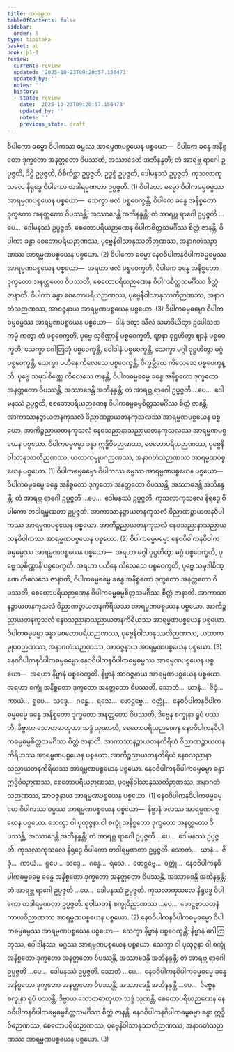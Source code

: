 ```yaml
---
title: အာရမ္မဏ
tableOfContents: false
sidebar:
  order: 5
type: tipitaka
basket: ab
book: p1-1
review:
  current: review
  updated: '2025-10-23T09:20:57.156473'
  updated_by: ''
  notes: ''
  history:
  - state: review
    date: '2025-10-23T09:20:57.156473'
    updated_by: ''
    notes: ''
    previous_state: draft
---
```



<ReviewStatus review={frontmatter.review} showDetails={true} />

<HypothesisAnnotation frontmatter={frontmatter} />

<DynamicBreadcrumb />

<Division number="92" book="p1-1" e="ch" v="36" p="333">

<Paragraph number="2280" book="p1-1">
ဝိပါကော ဓမ္မော ဝိပါကဿ ဓမ္မဿ အာရမ္မဏပစ္စယေန ပစ္စယော—  ဝိပါကေ ခန္ဓေ အနိစ္စတော ဒုက္ခတော အနတ္တတော ဝိပဿတိ, အဿာဒေတိ အဘိနန္ဒတိ; တံ အာရဗ္ဘ ရာဂေါ ဥပ္ပဇ္ဇတိ, ဒိဋ္ဌိ ဥပ္ပဇ္ဇတိ, ဝိစိကိစ္ဆာ ဥပ္ပဇ္ဇတိ, ဥဒ္ဓစ္စံ ဥပ္ပဇ္ဇတိ, ဒေါမနဿံ ဥပ္ပဇ္ဇတိ, ကုသလာကုသလေ နိရုဒ္ဓေ ဝိပါကော တဒါရမ္မဏတာ ဥပ္ပဇ္ဇတိ. (1)
</Paragraph>

<Paragraph number="2281" book="p1-1">
ဝိပါကော ဓမ္မော ဝိပါကဓမ္မဓမ္မဿ အာရမ္မဏပစ္စယေန ပစ္စယော—  သေက္ခာ ဖလံ ပစ္စဝေက္ခန္တိ, ဝိပါကေ ခန္ဓေ အနိစ္စတော ဒုက္ခတော အနတ္တတော ဝိပဿန္တိ, အဿာဒေန္တိ အဘိနန္ဒန္တိ; တံ အာရဗ္ဘ ရာဂေါ ဥပ္ပဇ္ဇတိ …ပေ…  ဒေါမနဿံ ဥပ္ပဇ္ဇတိ, စေတောပရိယဉာဏေန ဝိပါကစိတ္တသမင်္ဂိဿ စိတ္တံ ဇာနန္တိ. ဝိပါကာ ခန္ဓာ စေတောပရိယဉာဏဿ, ပုဗ္ဗေနိဝါသာနုဿတိဉာဏဿ, အနာဂတံသဉာဏဿ အာရမ္မဏပစ္စယေန ပစ္စယော. (2)
</Paragraph>

<Paragraph number="2282" book="p1-1">
ဝိပါကော ဓမ္မော နေဝဝိပါကနဝိပါကဓမ္မဓမ္မဿ အာရမ္မဏပစ္စယေန ပစ္စယော—  အရဟာ ဖလံ ပစ္စဝေက္ခတိ, ဝိပါကေ ခန္ဓေ အနိစ္စတော ဒုက္ခတော အနတ္တတော ဝိပဿတိ, စေတောပရိယဉာဏေန ဝိပါကစိတ္တသမင်္ဂိဿ စိတ္တံ ဇာနာတိ. ဝိပါကာ ခန္ဓာ စေတောပရိယဉာဏဿ, ပုဗ္ဗေနိဝါသာနုဿတိဉာဏဿ, အနာဂတံသဉာဏဿ, အာဝဇ္ဇနာယ အာရမ္မဏပစ္စယေန ပစ္စယော. (3)
</Paragraph>

</Division>
<Division number="93" book="p1-1" e="ch" v="36" p="364">

<Paragraph number="2283" book="p1-1">
ဝိပါကဓမ္မဓမ္မော ဝိပါကဓမ္မဓမ္မဿ အာရမ္မဏပစ္စယေန ပစ္စယော—  ဒါနံ ဒတွာ သီလံ သမာဒိယိတွာ ဥပေါသထကမ္မံ ကတွာ တံ ပစ္စဝေက္ခတိ, ပုဗ္ဗေ သုစိဏ္ဏာနိ ပစ္စဝေက္ခတိ, ဈာနာ ဝုဋ္ဌဟိတွာ ဈာနံ ပစ္စဝေက္ခတိ, သေက္ခာ ဂေါတြဘုံ ပစ္စဝေက္ခန္တိ, ဝေါဒါနံ ပစ္စဝေက္ခန္တိ, သေက္ခာ မဂ္ဂါ ဝုဋ္ဌဟိတွာ မဂ္ဂံ ပစ္စဝေက္ခန္တိ, သေက္ခာ ပဟီနေ ကိလေသေ ပစ္စဝေက္ခန္တိ, ဝိက္ခမ္ဘိတေ ကိလေသေ ပစ္စဝေက္ခန္တိ, ပုဗ္ဗေ သမုဒါစိဏ္ဏေ ကိလေသေ ဇာနန္တိ, ဝိပါကဓမ္မဓမ္မေ ခန္ဓေ အနိစ္စတော ဒုက္ခတော အနတ္တတော ဝိပဿန္တိ, အဿာဒေန္တိ အဘိနန္ဒန္တိ; တံ အာရဗ္ဘ ရာဂေါ ဥပ္ပဇ္ဇတိ …ပေ…  ဒေါမနဿံ ဥပ္ပဇ္ဇတိ, စေတောပရိယဉာဏေန ဝိပါကဓမ္မဓမ္မစိတ္တသမင်္ဂိဿ စိတ္တံ ဇာနန္တိ. အာကာသာနဉ္စာယတနကုသလံ ဝိညာဏဉ္စာယတနကုသလဿ အာရမ္မဏပစ္စယေန ပစ္စယော. အာကိဉ္စညာယတနကုသလံ နေဝသညာနာသညာယတနကုသလဿ အာရမ္မဏပစ္စယေန ပစ္စယော. ဝိပါကဓမ္မဓမ္မာ ခန္ဓာ ဣဒ္ဓိဝိဓဉာဏဿ, စေတောပရိယဉာဏဿ, ပုဗ္ဗေနိဝါသာနုဿတိဉာဏဿ, ယထာကမ္မုပဂဉာဏဿ, အနာဂတံသဉာဏဿ အာရမ္မဏပစ္စယေန ပစ္စယော. (1)
</Paragraph>

<Paragraph number="2284" book="p1-1">
ဝိပါကဓမ္မဓမ္မော ဝိပါကဿ ဓမ္မဿ အာရမ္မဏပစ္စယေန ပစ္စယော—  ဝိပါကဓမ္မဓမ္မေ ခန္ဓေ အနိစ္စတော ဒုက္ခတော အနတ္တတော ဝိပဿန္တိ, အဿာဒေန္တိ အဘိနန္ဒန္တိ; တံ အာရဗ္ဘ ရာဂေါ ဥပ္ပဇ္ဇတိ …ပေ…  ဒေါမနဿံ ဥပ္ပဇ္ဇတိ, ကုသလာကုသလေ နိရုဒ္ဓေ ဝိပါကော တဒါရမ္မဏတာ ဥပ္ပဇ္ဇတိ. အာကာသာနဉ္စာယတနကုသလံ ဝိညာဏဉ္စာယတနဝိပါကဿ အာရမ္မဏပစ္စယေန ပစ္စယော. အာကိဉ္စညာယတနကုသလံ နေဝသညာနာသညာယတနဝိပါကဿ အာရမ္မဏပစ္စယေန ပစ္စယော. (2)
</Paragraph>

<Paragraph number="2285" book="p1-1">
ဝိပါကဓမ္မဓမ္မော နေဝဝိပါကနဝိပါကဓမ္မဓမ္မဿ အာရမ္မဏပစ္စယေန ပစ္စယော—  အရဟာ မဂ္ဂါ ဝုဋ္ဌဟိတွာ မဂ္ဂံ ပစ္စဝေက္ခတိ, ပုဗ္ဗေ သုစိဏ္ဏာနိ ပစ္စဝေက္ခတိ. အရဟာ ပဟီနေ ကိလေသေ ပစ္စဝေက္ခတိ, ပုဗ္ဗေ သမုဒါစိဏ္ဏေ ကိလေသေ ဇာနာတိ, ဝိပါကဓမ္မဓမ္မေ ခန္ဓေ အနိစ္စတော ဒုက္ခတော အနတ္တတော ဝိပဿတိ, စေတောပရိယဉာဏေန ဝိပါကဓမ္မဓမ္မစိတ္တသမင်္ဂိဿ စိတ္တံ ဇာနာတိ. အာကာသာနဉ္စာယတနကုသလံ ဝိညာဏဉ္စာယတနကိရိယဿ အာရမ္မဏပစ္စယေန ပစ္စယော. အာကိဉ္စညာယတနကုသလံ နေဝသညာနာသညာယတနကိရိယဿ အာရမ္မဏပစ္စယေန ပစ္စယော. ဝိပါကဓမ္မဓမ္မာ ခန္ဓာ စေတောပရိယဉာဏဿ, ပုဗ္ဗေနိဝါသာနုဿတိဉာဏဿ, ယထာကမ္မုပဂဉာဏဿ, အနာဂတံသဉာဏဿ, အာဝဇ္ဇနာယ အာရမ္မဏပစ္စယေန ပစ္စယော. (3)
</Paragraph>

</Division>
<Division number="94" book="p1-1" e="ch" v="36" p="365">

<Paragraph number="2286" book="p1-1">
နေဝဝိပါကနဝိပါကဓမ္မဓမ္မော နေဝဝိပါကနဝိပါကဓမ္မဓမ္မဿ အာရမ္မဏပစ္စယေန ပစ္စယော—  အရဟာ နိဗ္ဗာနံ ပစ္စဝေက္ခတိ. နိဗ္ဗာနံ အာဝဇ္ဇနာယ အာရမ္မဏပစ္စယေန ပစ္စယော. အရဟာ စက္ခုံ အနိစ္စတော ဒုက္ခတော အနတ္တတော ဝိပဿတိ. သောတံ…  ဃာနံ…  ဇိဝှံ…  ကာယံ…  ရူပေ…  သဒ္ဒေ…  ဂန္ဓေ…  ရသေ…  ဖောဋ္ဌဗ္ဗေ…  ဝတ္ထုံ…  နေဝဝိပါကနဝိပါကဓမ္မဓမ္မေ ခန္ဓေ အနိစ္စတော ဒုက္ခတော အနတ္တတော ဝိပဿတိ, ဒိဗ္ဗေန စက္ခုနာ ရူပံ ပဿတိ, ဒိဗ္ဗာယ သောတဓာတုယာ သဒ္ဒံ သုဏာတိ, စေတောပရိယဉာဏေန နေဝဝိပါကနဝိပါကဓမ္မဓမ္မစိတ္တသမင်္ဂိဿ စိတ္တံ ဇာနာတိ. အာကာသာနဉ္စာယတနကိရိယံ ဝိညာဏဉ္စာယတနကိရိယဿ အာရမ္မဏပစ္စယေန ပစ္စယော. အာကိဉ္စညာယတနကိရိယံ နေဝသညာနာသညာယတနကိရိယဿ အာရမ္မဏပစ္စယေန ပစ္စယော. နေဝဝိပါကနဝိပါကဓမ္မဓမ္မာ ခန္ဓာ ဣဒ္ဓိဝိဓဉာဏဿ, စေတောပရိယဉာဏဿ, ပုဗ္ဗေနိဝါသာနုဿတိဉာဏဿ, အနာဂတံသဉာဏဿ, အာဝဇ္ဇနာယ အာရမ္မဏပစ္စယေန ပစ္စယော. (1)
</Paragraph>

<Paragraph number="2287" book="p1-1">
နေဝဝိပါကနဝိပါကဓမ္မဓမ္မော ဝိပါကဿ ဓမ္မဿ အာရမ္မဏပစ္စယေန ပစ္စယော—  နိဗ္ဗာနံ ဖလဿ အာရမ္မဏပစ္စယေန ပစ္စယော. သေက္ခာ ဝါ ပုထုဇ္ဇနာ ဝါ စက္ခုံ အနိစ္စတော ဒုက္ခတော အနတ္တတော ဝိပဿန္တိ, အဿာဒေန္တိ အဘိနန္ဒန္တိ; တံ အာရဗ္ဘ ရာဂေါ ဥပ္ပဇ္ဇတိ …ပေ…  ဒေါမနဿံ ဥပ္ပဇ္ဇတိ. ကုသလာကုသလေ နိရုဒ္ဓေ ဝိပါကော တဒါရမ္မဏတာ ဥပ္ပဇ္ဇတိ. သောတံ…  ဃာနံ…  ဇိဝှံ…  ကာယံ…  ရူပေ…  သဒ္ဒေ…  ဂန္ဓေ…  ရသေ…  ဖောဋ္ဌဗ္ဗေ…  ဝတ္ထုံ…  နေဝဝိပါကနဝိပါကဓမ္မဓမ္မေ ခန္ဓေ အနိစ္စတော ဒုက္ခတော အနတ္တတော ဝိပဿန္တိ, အဿာဒေန္တိ အဘိနန္ဒန္တိ; တံ အာရဗ္ဘ ရာဂေါ ဥပ္ပဇ္ဇတိ …ပေ…  ဒေါမနဿံ ဥပ္ပဇ္ဇတိ. ကုသလာကုသလေ နိရုဒ္ဓေ ဝိပါကော တဒါရမ္မဏတာ ဥပ္ပဇ္ဇတိ. ရူပါယတနံ စက္ခုဝိညာဏဿ …ပေ…  ဖောဋ္ဌဗ္ဗာယတနံ ကာယဝိညာဏဿ အာရမ္မဏပစ္စယေန ပစ္စယော. (2)
</Paragraph>

<Paragraph number="2288" book="p1-1">
နေဝဝိပါကနဝိပါကဓမ္မဓမ္မော ဝိပါကဓမ္မဓမ္မဿ အာရမ္မဏပစ္စယေန ပစ္စယော—  သေက္ခာ နိဗ္ဗာနံ ပစ္စဝေက္ခန္တိ; နိဗ္ဗာနံ ဂေါတြဘုဿ, ဝေါဒါနဿ, မဂ္ဂဿ အာရမ္မဏပစ္စယေန ပစ္စယော. သေက္ခာ ဝါ ပုထုဇ္ဇနာ ဝါ စက္ခုံ အနိစ္စတော ဒုက္ခတော အနတ္တတော ဝိပဿန္တိ, အဿာဒေန္တိ အဘိနန္ဒန္တိ; တံ အာရဗ္ဘ ရာဂေါ ဥပ္ပဇ္ဇတိ …ပေ…  ဒေါမနဿံ ဥပ္ပဇ္ဇတိ. သောတံ …ပေ…  နေဝဝိပါကနဝိပါကဓမ္မဓမ္မေ ခန္ဓေ အနိစ္စတော ဒုက္ခတော အနတ္တတော ဝိပဿန္တိ, အဿာဒေန္တိ အဘိနန္ဒန္တိ …ပေ…  ဒိဗ္ဗေန စက္ခုနာ ရူပံ ပဿန္တိ, ဒိဗ္ဗာယ သောတဓာတုယာ သဒ္ဒံ သုဏန္တိ, စေတောပရိယဉာဏေန နေဝဝိပါကနဝိပါကဓမ္မဓမ္မစိတ္တသမင်္ဂိဿ စိတ္တံ ဇာနန္တိ. နေဝဝိပါကနဝိပါကဓမ္မဓမ္မာ ခန္ဓာ ဣဒ္ဓိဝိဓဉာဏဿ, စေတောပရိယဉာဏဿ, ပုဗ္ဗေနိဝါသာနုဿတိဉာဏဿ, အနာဂတံသဉာဏဿ အာရမ္မဏပစ္စယေန ပစ္စယော. (3)
</Paragraph>
</Division>